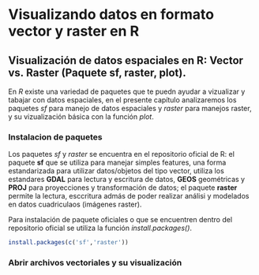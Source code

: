 # Visualizando datos en formato vector y raster en R

## Visualización de datos espaciales en R: Vector vs. Raster (Paquete sf, raster, plot). 

En *R* existe una variedad de paquetes que te puedn ayudar a vizualizar y tabajar con datos espaciales, en el presente capítulo analizaremos los paquetes *sf* para manejo de datos espaciales y *raster* para manejos raster, y su vizualización básica con la función *plot*.

### Instalacion de paquetes

Los paquetes *sf* y *raster* se encuentra en el repositorio oficial de R: el paquete **sf** que se utiliza para manejar simples features, una forma estandarizada para utilizar datos/objetos del tipo vector, utiliza los estandares **GDAL** para lectura y escritura de datos, **GEOS** geométricas y **PROJ** para proyecciones y transformación de datos; el paquete **raster** permite la lectura, esccritura admás de poder realizar análisi y modelados en datos cuadriculaos (imágenes raster).  

Para instalación de paquete oficiales o que se encuentren dentro del repositorio oficial se utiliza la función *install.packages()*.

```r
install.packages(c('sf','raster'))
```

### Abrir archivos vectoriales y su visualización

